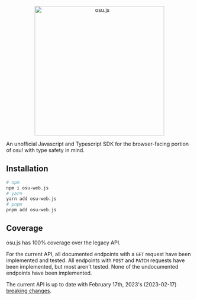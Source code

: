 <div align="center">
  <img src="https://i.imgur.com/eFERZWb.png" width="350" alt="osu.js" />
</div>

An unofficial Javascript and Typescript SDK for the browser-facing portion of osu! with type safety in mind.

## Installation

```bash
# npm
npm i osu-web.js
# yarn
yarn add osu-web.js
# pnpm
pnpm add osu-web.js
```

## Coverage

osu.js has 100% coverage over the legacy API.

For the current API, all documented endpoints with a `GET` request have been implemented and tested. All endpoints with `POST` and `PATCH` requests have been implemented, but most aren't tested. None of the undocumented endpoints have been implemented.

The current API is up to date with February 17th, 2023's (2023-02-17) [breaking changes](https://osu.ppy.sh/docs/index.html#breaking-changes).
